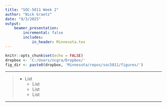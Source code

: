 ```yaml
---
title: "SOC-5811 Week 2"
author: "Nick Graetz"
date: "9/3/2025"
output: 
    beamer_presentation:
        incremental: false
        includes: 
            in_header: Minnesota.tex
---
```


```r
knitr::opts_chunk$set(echo = FALSE)
dropbox <- 'C:/Users/ncgra/Dropbox/'
fig_dir <- paste0(dropbox, 'Minnesota/repos/soc5811/figures/')
```

---

\frametitle{Title}

>- List
>    - \textbf{Chapter 1.} List
>    - \textbf{Chapter 2.} List
>    - \textbf{Chapter 3.} List

---
